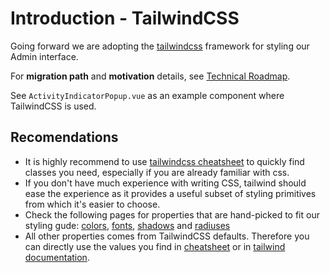 
<Meta title="Guide/Style/Introduction" />

# Introduction - TailwindCSS

Going forward we are adopting the [tailwindcss](https://tailwindcss.com) framework for styling our Admin interface.

For **migration path** and **motivation** details, see [Technical Roadmap](../?path=/docs/guide-technical-roadmap--docs#tailwindcss-35).

See `ActivityIndicatorPopup.vue` as an example component where TailwindCSS is used.

## Recomendations

- It is highly recommend to use [tailwindcss cheatsheet](https://nerdcave.com/tailwind-cheat-sheet) to quickly find classes you need, especially if you are already familiar with css.
- If you don't have much experience with writing CSS, tailwind should ease the experience as it provides a useful subset of styling primitives from which it's easier to choose.
- Check the following pages for properties that are hand-picked to fit our styling gude: [colors](../?path=/docs/guide-style-colors--docs), [fonts](../?path=/docs/guide-style-fonts--docs), [shadows](../?path=/docs/guide-style-shadows--docs) and [radiuses](../?path=/docs/guide-style-radius--docs)
- All other properties comes from TailwindCSS defaults. Therefore you can directly use the values you find in [cheatsheet](https://nerdcave.com/tailwind-cheat-sheet) or in [tailwind documentation](https://tailwindcss.com/docs/utility-first).
